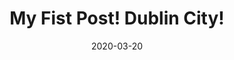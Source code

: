 ---
title: My Fist Post! Dublin City!
slug: my-first-post
date: 2020-03-20
thumbnail: my-first-post.png
featureImage: dublin.jpg
excerpt: Dublin, capital of the Republic of Ireland, is on Ireland’s east coast at the mouth of the River Liffey. Its historic buildings include Dublin Castle, dating to the 13th century, and imposing St Patrick’s Cathedral, founded in 1191. City parks include landscaped St Stephen’s Green and huge Phoenix Park, containing Dublin Zoo. The National Museum of Ireland explores Irish heritage and culture.
---